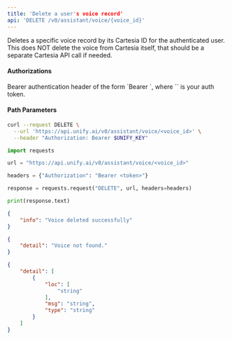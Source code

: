 ```yaml
---
title: 'Delete a user's voice record'
api: 'DELETE /v0/assistant/voice/{voice_id}'
---
```

Deletes a specific voice record by its Cartesia ID for the authenticated user. This does NOT delete the voice from Cartesia itself, that should be a separate Cartesia API call if needed.

#### Authorizations

<ParamField header="Authorization" type="string" required="true">
  Bearer authentication header of the form `Bearer <token>`, where `<token>` is your auth token.
</ParamField>

#### Path Parameters

<ParamField query="voice_id" type="string" required="true">

</ParamField>

<RequestExample>

```bash cURL
curl --request DELETE \
  --url 'https://api.unify.ai/v0/assistant/voice/<voice_id>' \
  --header "Authorization: Bearer $UNIFY_KEY"
```

```python Python
import requests

url = "https://api.unify.ai/v0/assistant/voice/<voice_id>"

headers = {"Authorization": "Bearer <token>"}

response = requests.request("DELETE", url, headers=headers)

print(response.text)
```

</RequestExample>
<ResponseExample>

```json 200
{
    "info": "Voice deleted successfully"
}
```

```json 404
{
    "detail": "Voice not found."
}
```

```json 422
{
    "detail": [
        {
            "loc": [
                "string"
            ],
            "msg": "string",
            "type": "string"
        }
    ]
}
```

</ResponseExample>
